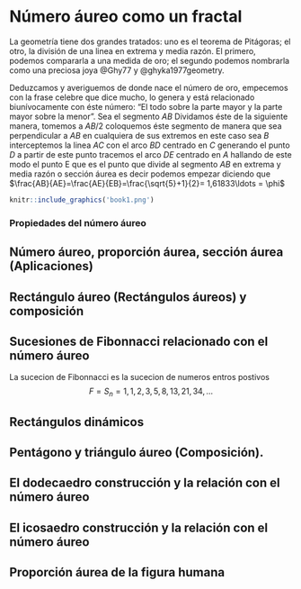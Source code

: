 # Número  áureo como un fractal

La geometría tiene dos grandes tratados: uno es el teorema de Pitágoras; el otro, la división de una linea en extrema y media razón. El primero, podemos compararla a una medida de oro; el segundo podemos nombrarla como una preciosa joya @Ghy77
y @ghyka1977geometry.

Deduzcamos y averiguemos de donde nace el número de oro, empecemos con la frase celebre que dice mucho, lo genera y está relacionado biunívocamente con éste número: “El todo sobre la parte mayor y la parte mayor sobre la menor”. Sea el segmento $AB$ Dividamos éste de la siguiente manera,
tomemos a $AB/2$ coloquemos éste segmento de manera que sea perpendicular
a $AB$ en cualquiera de sus extremos en este caso sea $B$ interceptemos la linea
$AC$ con el arco $BD$ centrado en $C$ generando el punto $D$ a partir de este punto
tracemos el arco $DE$ centrado en $A$ hallando de este modo el punto E que es
el punto que divide al segmento $AB$ en extrema y media razón o sección áurea
es decir podemos empezar diciendo que $\frac{AB}{AE}=\frac{AE}{EB}=\frac{\sqrt{5}+1}{2}= 1,61833\ldots = \phi$

```r
knitr::include_graphics('book1.png')
```


### Propiedades del número áureo



## Número áureo, proporción áurea, sección áurea (Aplicaciones)


## Rectángulo áureo (Rectángulos áureos) y composición


## Sucesiones de Fibonnacci relacionado con el número áureo

La sucecion de Fibonnacci es la sucecion de numeros entros postivos
$$F=S_n={1,1,2,3,5,8,13,21,34, \ldots}$$

## Rectángulos dinámicos

## Pentágono y triángulo áureo (Composición).

## El dodecaedro construcción y la relación con el número áureo

## El icosaedro construcción y la relación con el número áureo

## Proporción áurea de la figura humana
